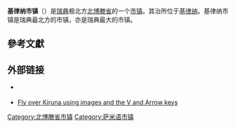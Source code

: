 {{Infobox Kommun
|fullname=Kiruna kommun
|coatofarms=[[File:Kiruna_vapen.svg|100px]]<br /><small>[[Coat_of_arms|Coat of arms]]</small>
|county=[[北博滕省|北博滕省]]
|province=[[拉普兰_(瑞典)|拉普兰]]
|capital=[[基律纳|基律纳]]
|map=[[File:Kiruna_Municipality_in_Norrbotten_County.png|200px]] <!-- Another map is Kiruna Municipality.png -->
|arearank=第1名
|area=20,714.66<ref name="area">[http://www.scb.se/statistik/MI/MI0802/2008A02/mi0802tab3_2008_eng.xls 瑞典统计局 as of January 1, 2008]</ref>
|arealand=19,371.12<ref name="area"/>
|populationrank=第107名
|population=23,122<ref>[http://www.scb.se/Pages/TableAndChart____228182.aspx 瑞典统计局 as of December 31, 2007]</ref>
|densityrank=第278名
|populationdensity=1.19
|code=2584<ref>[http://www.scb.se/Grupp/regionalt/rg0101/kommunlankod.xls 瑞典统计局] {{webarchive|url=https://web.archive.org/web/20081205023308/http://www.scb.se/Grupp/regionalt/rg0101/kommunlankod.xls |date=2008-12-05 }}</ref>
|website={{URL|https://kiruna.se/}}
|footnotes=
}}
'''基律纳市镇'''（{{lang-sv|Kiruna kommun}}）是[[瑞典|瑞典]]极北方[[北博滕省|北博滕省]]的一个[[瑞典市镇|市镇]]。其治所位于[[基律纳|基律纳]]。基律纳市镇是瑞典最北方的市镇，亦是瑞典最大的市镇。

== 參考文獻 ==
{{reflist}}

== 外部链接 ==
{{Commonscat|Kiruna Municipality|基律纳市镇}}
* {{Official website|https://kiruna.se/}} {{sv}}
* [https://web.archive.org/web/20070929095907/http://riosur.net/vuele.html?type=h&lat=67.84954060552147&lng=20.237022139640952&zoom=17 Fly over Kiruna using images and the V and Arrow keys]

{{瑞典小作品}}
{{Norrbotten County}}

[[Category:北博滕省市镇|Category:北博滕省市镇]]
[[Category:萨米语市镇|Category:萨米语市镇]]